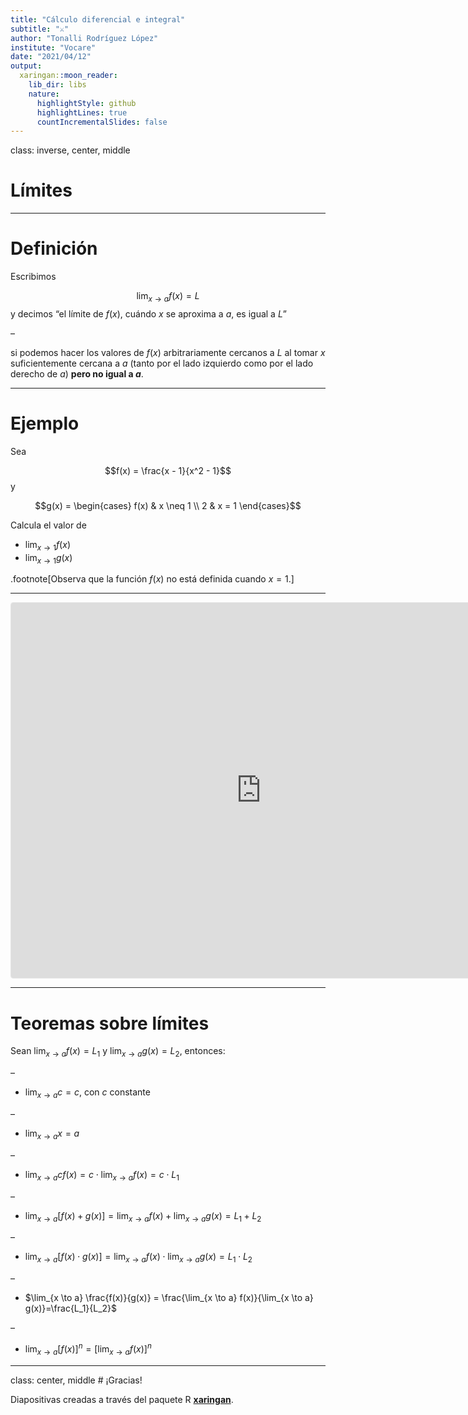```yaml
---
title: "Cálculo diferencial e integral"
subtitle: "⚔"
author: "Tonalli Rodríguez López"
institute: "Vocare"
date: "2021/04/12"
output:
  xaringan::moon_reader:
    lib_dir: libs
    nature:
      highlightStyle: github
      highlightLines: true
      countIncrementalSlides: false
---
```

class: inverse, center, middle

# Límites

---

# Definición

Escribimos

$$\lim_{x \to a} f(x) = L$$
y decimos "el límite de $f(x)$, cuándo $x$ se aproxima a $a$, es igual a $L$"

--

si podemos hacer los valores de $f(x)$ arbitrariamente cercanos a $L$ al tomar $x$ suficientemente cercana a $a$ (tanto por el lado izquierdo como por el lado derecho de $a$) __pero no igual a $a$__.

---

# Ejemplo

Sea

$$f(x) = \frac{x - 1}{x^2 - 1}$$
y

$$g(x) = 
\begin{cases} 
  f(x) & x \neq 1 \\
  2    & x =    1 
\end{cases}$$

Calcula el valor de 

-  $\lim_{x \to 1} f(x)$
-  $\lim_{x \to 1} g(x)$

.footnote[Observa que la función $f(x)$ no está definida cuando $x = 1$.]

---

<iframe src="https://www.geogebra.org/graphing/cvyntgds?embed" width="800" height="600" allowfullscreen style="border: 1px solid #e4e4e4;border-radius: 4px;" frameborder="0"></iframe>

---

# Teoremas sobre límites

Sean $\lim_{x \to a} f(x) = L_1$ y $\lim_{x \to a} g(x) = L_2$, entonces:

--

- $\lim_{x \to a} c = c$, con $c$ constante

--

- $\lim_{x \to a} x = a$

--

- $\lim_{x \to a} c f(x) = c \cdot \lim_{x \to a} f(x) = c \cdot L_1$

--

- $\lim_{x \to a} [f(x) + g(x)] = \lim_{x \to a} f(x) + \lim_{x \to a} g(x) = L_1 + L_2$

--

- $\lim_{x \to a} [f(x) \cdot g(x)] = \lim_{x \to a} f(x) \cdot \lim_{x \to a} g(x) = L_1  \cdot L_2$

--

- $\lim_{x \to a} \frac{f(x)}{g(x)} = \frac{\lim_{x \to a} f(x)}{\lim_{x \to a} g(x)}=\frac{L_1}{L_2}$

--

- $\lim_{x \to a} [f(x)]^{n} = [\lim_{x \to a} f(x)]^{n}$

---
class: center, middle
# ¡Gracias!

Diapositivas creadas a través del paquete R [**xaringan**](https://github.com/yihui/xaringan).
